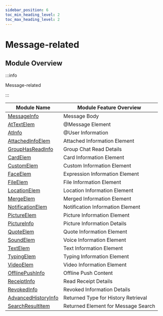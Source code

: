 ```yaml
---
sidebar_position: 6
toc_min_heading_level: 2
toc_max_heading_level: 2
---
```


# Message-related

## Module Overview

:::info

Message-related

:::

| Module Name                                                              | Module Feature Overview       |
| ------------------------------------------------------------------------ | ----------------------------- |
| [MessageInfo](/class/message/messageInfo.mdx)                            | Message Body                  |
| [AtTextElem](/class/message/atElem.mdx)                                  | @Message Element              |
| [AtInfo](/class/message/atInfo.mdx)                                      | @User Information             |
| [AttachedInfoElem](/class/message/attachedInfoElem.mdx)                  | Attached Information Element  |
| [GroupHasReadInfo](/class/message/groupHasReadInfo.mdx)                  | Group Chat Read Details       |
| [CardElem](/class/message/cardElem.mdx)                                  | Card Information Element      |
| [CustomElem](/class/message/customElem.mdx)                              | Custom Information Element    |
| [FaceElem](/class/message/faceElem.mdx)                                  | Expression Information Element|
| [FileElem](/class/message/fileElem.mdx)                                  | File Information Element      |
| [LocationElem](/class/message/locationElem.mdx)                          | Location Information Element  |
| [MergeElem](/class/message/mergeElem.mdx)                                | Merged Information Element    |
| [NotificationElem](/class/message/notificationElem.mdx)                  | Notification Information Element |
| [PictureElem](/class/message/pictureElem.mdx)                            | Picture Information Element   |
| [PictureInfo](/class/message/pictureInfo.mdx)                            | Picture Information Details   |
| [QuoteElem](/class/message/quoteElem.mdx)                                | Quote Information Element     |
| [SoundElem](/class/message/soundElem.mdx)                                | Voice Information Element     |
| [TextElem](/class/message/textElem.mdx)                                  | Text Information Element      |
| [TypingElem](/class/message/typingElem.mdx)                              | Typing Information Element    |
| [VideoElem](/class/message/videoElem.mdx)                                | Video Information Element     |
| [OfflinePushInfo](/class/message/offlinePushInfo.mdx)                    | Offline Push Content          |
| [ReceiptInfo](/class/message/receiptInfo.mdx)                            | Read Receipt Details          |
| [RevokedInfo](/class/message/revokedInfo.mdx)                            | Revoked Information Details   |
| [AdvancedHistoryInfo](/class/message/advancedHistoryInfo.mdx)            | Returned Type for History Retrieval |
| [SearchResultItem](/class/message/searchResultItem.mdx)                  | Returned Element for Message Search |
